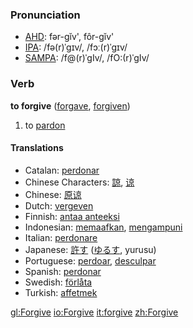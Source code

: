 === Pronunciation ===
*[[w:AHD|AHD]]: fər-gĭv', fôr-gĭv'
*[[w:IPA|IPA]]: /fə(r)ˈgɪv/, /fɔː(r)ˈgɪv/
*[[w:SAMPA|SAMPA]]: /f@(r)ˈgIv/, /fO:(r)ˈgIv/

=== Verb ===
'''to forgive''' ([[forgave]], [[forgiven]])

# to [[pardon]]

==== Translations ====
*Catalan: [[perdonar]]
*Chinese Characters: [[諒]], [[谅]]
*Chinese: [[原谅]]
*Dutch: [[vergeven]]
*Finnish: [[antaa anteeksi]]
*Indonesian: [[maaf|memaafkan]], [[ampun|mengampuni]]
*Italian: [[perdonare]]
*Japanese: [[許す]] ([[ゆるす]], yurusu)
*Portuguese: [[perdoar]], [[desculpar]]
*Spanish: [[perdonar]]
*Swedish: [[förlåta]]
*Turkish: [[affetmek]]

[[gl:Forgive]]
[[io:Forgive]]
[[it:forgive]]
[[zh:Forgive]]